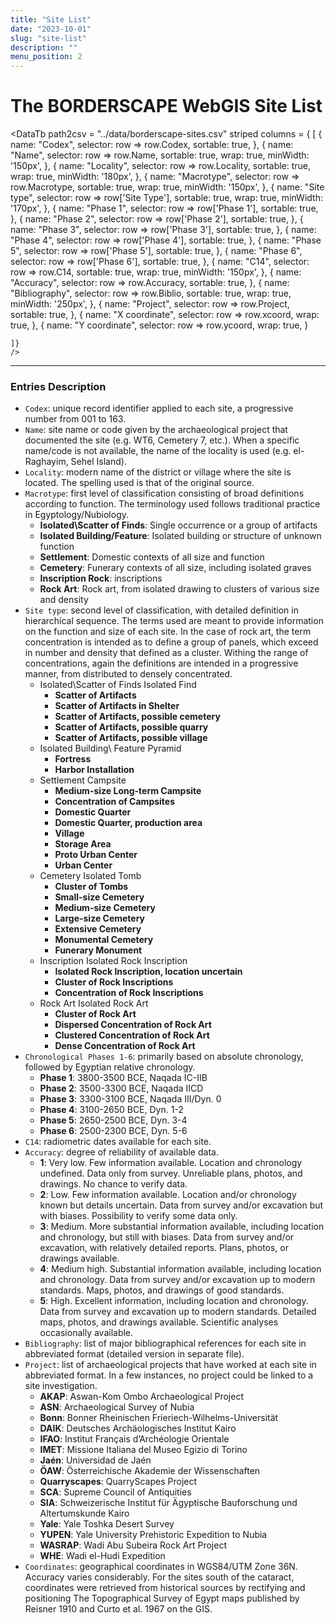 ```yaml
---
title: "Site List"
date: "2023-10-01"
slug: "site-list"
description: ""
menu_position: 2
---
```




# The BORDERSCAPE WebGIS Site List

<DataTb
  path2csv = "../data/borderscape-sites.csv"
  striped
  columns = {
    [
    {
      name: "Codex",
      selector: row => row.Codex,
      sortable: true,
    },
    {
      name: "Name",
      selector: row => row.Name,
      sortable: true,
      wrap: true,
      minWidth: '150px',
    },
    {
      name: "Locality",
      selector: row => row.Locality,
      sortable: true,
      wrap: true,
      minWidth: '180px',
    },
    {
      name: "Macrotype",
      selector: row => row.Macrotype,
      sortable: true,
      wrap: true,
      minWidth: '150px',
    },
    {
      name: "Site type",
      selector: row => row['Site Type'],
      sortable: true,
      wrap: true,
      minWidth: '170px',
    },
    {
      name: "Phase 1",
      selector: row => row['Phase 1'],
      sortable: true,
    },
    {
      name: "Phase 2",
      selector: row => row['Phase 2'],
      sortable: true,
    },
    {
      name: "Phase 3",
      selector: row => row['Phase 3'],
      sortable: true,
    },
    {
      name: "Phase 4",
      selector: row => row['Phase 4'],
      sortable: true,
    },
    {
      name: "Phase 5",
      selector: row => row['Phase 5'],
      sortable: true,
    },
    {
      name: "Phase 6",
      selector: row => row['Phase 6'],
      sortable: true,
    },
    {
      name: "C14",
      selector: row => row.C14,
      sortable: true,
      wrap: true,
      minWidth: '150px',
    },
    {
      name: "Accuracy",
      selector: row => row.Accuracy,
      sortable: true,
    },
    {
      name: "Bibliography",
      selector: row => row.Biblio,
      sortable: true,
      wrap: true,
      minWidth: '250px',
    },
    {
      name: "Project",
      selector: row => row.Project,
      sortable: true,
    },
    {
      name: "X coordinate",
      selector: row => row.xcoord,
      wrap: true,
    },
    {
      name: "Y coordinate",
      selector: row => row.ycoord,
      wrap: true,
    }

    ]}
    />

---

### Entries Description

- `Codex`: unique record identifier applied to each site, a progressive number from 001 to 163. 
- `Name`: site name or code given by the archaeological project that documented the site (e.g. WT6, Cemetery 7, etc.). When a specific name/code is not available, the name of the locality is used (e.g. el-Raghayim, Sehel Island).
- `Locality`: modern name of the district or village where the site is located. The spelling used is that of the original source. 
- `Macrotype`: first level of classification consisting of broad definitions according to function. The terminology used follows traditional practice in Egyptology/Nubiology.
  - **Isolated\Scatter of Finds**: Single occurrence or a group of artifacts
  - **Isolated Building/Feature**: Isolated building or structure of unknown function
  - **Settlement**: Domestic contexts of all size and function  
  - **Cemetery**: Funerary contexts of all size, including isolated graves
  - **Inscription Rock**: inscriptions
  - **Rock Art**: Rock art, from isolated drawing to clusters of various size and density 
- `Site type`: second level of classification, with detailed definition in hierarchical sequence. The terms used are meant to provide information on the function and size of each site. In the case of rock art, the term concentration is intended as to define a group of panels, which exceed in number and density that defined as a cluster. Withing the range of concentrations, again the definitions are intended in a progressive manner, from distributed to densely concentrated. 
  - Isolated\Scatter of Finds Isolated Find 
    - **Scatter of Artifacts**
    - **Scatter of Artifacts in Shelter**
    - **Scatter of Artifacts, possible cemetery**
    - **Scatter of Artifacts, possible quarry**
    - **Scatter of Artifacts, possible village**
  - Isolated Building\ Feature Pyramid 
    - **Fortress**
    - **Harbor Installation**
  - Settlement Campsite
    - **Medium-size Long-term Campsite**
    - **Concentration of Campsites**
    - **Domestic Quarter**
    - **Domestic Quarter, production area**
    - **Village**
    - **Storage Area**
    - **Proto Urban Center**
    - **Urban Center**
  - Cemetery Isolated Tomb 
    - **Cluster of Tombs**
    - **Small-size Cemetery**
    - **Medium-size Cemetery**
    - **Large-size Cemetery**
    - **Extensive Cemetery**
    - **Monumental Cemetery**
    - **Funerary Monument**
  - Inscription Isolated Rock Inscription
    - **Isolated Rock Inscription, location uncertain**
    - **Cluster of Rock Inscriptions**
    - **Concentration of Rock Inscriptions**
  - Rock Art Isolated Rock Art 
    - **Cluster of Rock Art**
    - **Dispersed Concentration of Rock Art**
    - **Clustered Concentration of Rock Art**
    - **Dense Concentration of Rock Art**
- `Chronological Phases 1-6`: primarily based on absolute chronology, followed by Egyptian relative chronology. 
  - **Phase 1**: 3800-3500 BCE, Naqada IC-IIB
  - **Phase 2**: 3500-3300 BCE, Naqada IICD
  - **Phase 3**: 3300-3100 BCE, Naqada III/Dyn. 0
  - **Phase 4**: 3100-2650 BCE, Dyn. 1-2
  - **Phase 5**: 2650-2500 BCE, Dyn. 3-4
  - **Phase 6**: 2500-2300 BCE, Dyn. 5-6
- `C14`: radiometric dates available for each site.
- `Accuracy`: degree of reliability of available data.
  - **1**: Very low. Few information available. Location and chronology undefined. Data only from survey. Unreliable plans, photos, and drawings. No chance to verify data.
  - **2**: Low. Few information available. Location and/or chronology known but details uncertain. Data from survey and/or excavation but with biases. Possibility to verify some data only. 
  - **3**: Medium. More substantial information available, including location and chronology, but still with biases. Data from survey and/or excavation, with relatively detailed reports. Plans, photos, or drawings available.
  - **4**: Medium high. Substantial information available, including location and chronology. Data from survey and/or excavation up to modern standards. Maps, photos, and drawings of good standards. 
  - **5**: High. Excellent information, including location and chronology. Data from survey and excavation up to modern standards. Detailed maps, photos, and drawings available. Scientific analyses occasionally available.
- `Bibliography`: list of major bibliographical references for each site in abbreviated format (detailed version in separate file).
- `Project`: list of archaeological projects that have worked at each site in abbreviated format. In a few instances, no project could be linked to a site investigation. 
  - **AKAP**: Aswan-Kom Ombo Archaeological Project
  - **ASN**: Archaeological Survey of Nubia
  - **Bonn**: Bonner Rheinischen Frieriech-Wilhelms-Universität
  - **DAIK**: Deutsches Archäologisches Institut Kairo
  - **IFAO**: Institut Français d’Archéologie Orientale
  - **IMET**: Missione Italiana del Museo Egizio di Torino
  - **Jaén**: Universidad de Jaén
  - **ÖAW**: Österreichische Akademie der Wissenschaften
  - **Quarryscapes**: QuarryScapes Project
  - **SCA**: Supreme Council of Antiquities
  - **SIA**: Schweizerische Institut für Ägyptische Bauforschung und Altertumskunde Kairo
  - **Yale**: Yale Toshka Desert Survey
  - **YUPEN**: Yale University Prehistoric Expedition to Nubia
  - **WASRAP**: Wadi Abu Subeira Rock Art Project
  - **WHE**: Wadi el-Hudi Expedition
- `Coordinates`: geographical coordinates in WGS84/UTM Zone 36N. Accuracy varies considerably. For the sites south of the cataract, coordinates were retrieved from historical sources by rectifying and positioning The Topographical Survey of Egypt maps published by Reisner 1910 and Curto et al. 1967 on the GIS. 
